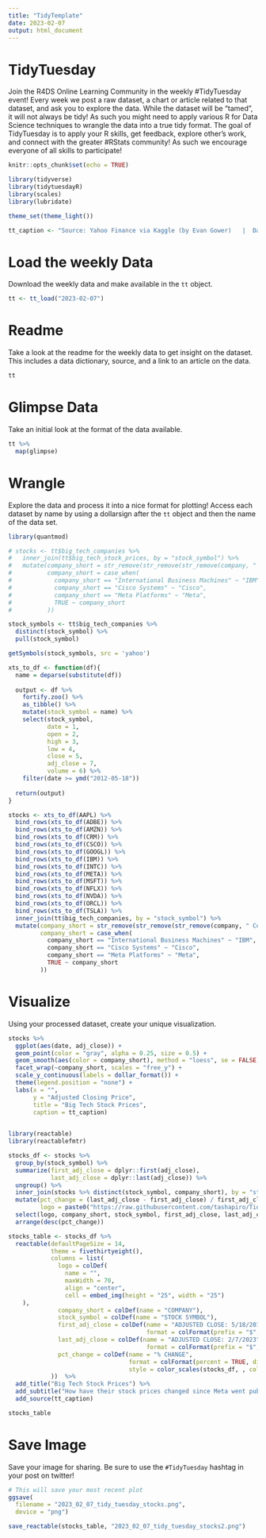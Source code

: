 ```yaml
---
title: "TidyTemplate"
date: 2023-02-07
output: html_document
---
```


# TidyTuesday

Join the R4DS Online Learning Community in the weekly #TidyTuesday event!
Every week we post a raw dataset, a chart or article related to that dataset, and ask you to explore the data.
While the dataset will be “tamed”, it will not always be tidy! As such you might need to apply various R for Data Science techniques to wrangle the data into a true tidy format.
The goal of TidyTuesday is to apply your R skills, get feedback, explore other’s work, and connect with the greater #RStats community!
As such we encourage everyone of all skills to participate!

```r

knitr::opts_chunk$set(echo = TRUE)

library(tidyverse)
library(tidytuesdayR)
library(scales)
library(lubridate)

theme_set(theme_light())

tt_caption <- "Source: Yahoo Finance via Kaggle (by Evan Gower)   |  DataViz: Tony Galvan  |  Twitter: @GDataScience1  |  #TidyTuesday"

```

# Load the weekly Data

Download the weekly data and make available in the `tt` object.

```r

tt <- tt_load("2023-02-07")

```


# Readme

Take a look at the readme for the weekly data to get insight on the dataset.
This includes a data dictionary, source, and a link to an article on the data.

```r

tt

```


# Glimpse Data

Take an initial look at the format of the data available.

```r

tt %>% 
  map(glimpse)

```

# Wrangle

Explore the data and process it into a nice format for plotting! Access each dataset by name by using a dollarsign after the `tt` object and then the name of the data set.

```r

library(quantmod)

# stocks <- tt$big_tech_companies %>%
#   inner_join(tt$big_tech_stock_prices, by = "stock_symbol") %>%
#   mutate(company_short = str_remove(str_remove(str_remove(company, " Corporation"), " Inc."), ","),
#          company_short = case_when(
#            company_short == "International Business Machines" ~ "IBM",
#            company_short == "Cisco Systems" ~ "Cisco",
#            company_short == "Meta Platforms" ~ "Meta",
#            TRUE ~ company_short
#          ))

stock_symbols <- tt$big_tech_companies %>%
  distinct(stock_symbol) %>%
  pull(stock_symbol)

getSymbols(stock_symbols, src = 'yahoo')

xts_to_df <- function(df){
  name = deparse(substitute(df))
  
  output <- df %>%
    fortify.zoo() %>% 
    as_tibble() %>%
    mutate(stock_symbol = name) %>%
    select(stock_symbol,
           date = 1,
           open = 2,
           high = 3,
           low = 4,
           close = 5,
           adj_close = 7,
           volume = 6) %>%
    filter(date >= ymd("2012-05-18"))
  
  return(output)
}

stocks <- xts_to_df(AAPL) %>%  
  bind_rows(xts_to_df(ADBE)) %>%  
  bind_rows(xts_to_df(AMZN)) %>%  
  bind_rows(xts_to_df(CRM)) %>%  
  bind_rows(xts_to_df(CSCO)) %>%  
  bind_rows(xts_to_df(GOOGL)) %>%  
  bind_rows(xts_to_df(IBM)) %>%  
  bind_rows(xts_to_df(INTC)) %>%  
  bind_rows(xts_to_df(META)) %>%  
  bind_rows(xts_to_df(MSFT)) %>%  
  bind_rows(xts_to_df(NFLX)) %>%  
  bind_rows(xts_to_df(NVDA)) %>%  
  bind_rows(xts_to_df(ORCL)) %>%  
  bind_rows(xts_to_df(TSLA)) %>%
  inner_join(tt$big_tech_companies, by = "stock_symbol") %>%
  mutate(company_short = str_remove(str_remove(str_remove(company, " Corporation"), " Inc."), ","),
         company_short = case_when(
           company_short == "International Business Machines" ~ "IBM",
           company_short == "Cisco Systems" ~ "Cisco",
           company_short == "Meta Platforms" ~ "Meta",
           TRUE ~ company_short
         ))

```


# Visualize

Using your processed dataset, create your unique visualization.

```r

stocks %>%
  ggplot(aes(date, adj_close)) +
  geom_point(color = "gray", alpha = 0.25, size = 0.5) +
  geom_smooth(aes(color = company_short), method = "loess", se = FALSE, lty = 1, size = 2) +
  facet_wrap(~company_short, scales = "free_y") +
  scale_y_continuous(labels = dollar_format()) +
  theme(legend.position = "none") +
  labs(x = "",
       y = "Adjusted Closing Price",
       title = "Big Tech Stock Prices",
       caption = tt_caption)
  
```


```r

library(reactable)
library(reactablefmtr)

stocks_df <- stocks %>%
  group_by(stock_symbol) %>%
  summarize(first_adj_close = dplyr::first(adj_close),
            last_adj_close = dplyr::last(adj_close)) %>%
  ungroup() %>%
  inner_join(stocks %>% distinct(stock_symbol, company_short), by = "stock_symbol") %>%
  mutate(pct_change = (last_adj_close - first_adj_close) / first_adj_close,
         logo = paste0("https://raw.githubusercontent.com/tashapiro/TidyTuesday/master/2023/W6/logos/",stock_symbol,".png")) %>%
  select(logo, company_short, stock_symbol, first_adj_close, last_adj_close, pct_change) %>%
  arrange(desc(pct_change)) 

stocks_table <- stocks_df %>%
  reactable(defaultPageSize = 14,
            theme = fivethirtyeight(),
            columns = list(
              logo = colDef(
                name = "",
                maxWidth = 70,
                align = "center",
                cell = embed_img(height = "25", width = "25")
    ),
              company_short = colDef(name = "COMPANY"), 
              stock_symbol = colDef(name = "STOCK SYMBOL"), 
              first_adj_close = colDef(name = "ADJUSTED CLOSE: 5/18/2012", 
                                       format = colFormat(prefix = "$", separators = TRUE, digits = 2)), 
              last_adj_close = colDef(name = "ADJUSTED CLOSE: 2/7/2023", 
                                       format = colFormat(prefix = "$", separators = TRUE, digits = 2)), 
              pct_change = colDef(name = "% CHANGE",
                                  format = colFormat(percent = TRUE, digits = 0),
                                  style = color_scales(stocks_df, , colors = viridis::viridis(5)))
            ))  %>%
  add_title("Big Tech Stock Prices") %>% 
  add_subtitle("How have their stock prices changed since Meta went public on 5/18/2012?") %>% 
  add_source(tt_caption)

stocks_table

```


# Save Image

Save your image for sharing. Be sure to use the `#TidyTuesday` hashtag in your post on twitter! 

```r

# This will save your most recent plot
ggsave(
  filename = "2023_02_07_tidy_tuesday_stocks.png",
  device = "png")

save_reactable(stocks_table, "2023_02_07_tidy_tuesday_stocks2.png")

```
